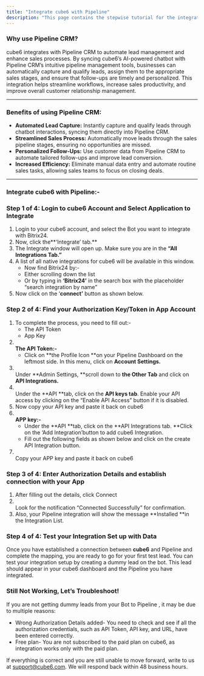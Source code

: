 ```yaml
---
title: "Integrate cube6 with Pipeline"
description: "This page contains the stepwise tutorial for the integration with cube6"
---
```


### **Why use Pipeline CRM?**

cube6 integrates with Pipeline CRM to automate lead management and enhance sales processes. By syncing cube6’s AI-powered chatbot with Pipeline CRM’s intuitive pipeline management tools, businesses can automatically capture and qualify leads, assign them to the appropriate sales stages, and ensure that follow-ups are timely and personalized. This integration helps streamline workflows, increase sales productivity, and improve overall customer relationship management.

---

### **Benefits of using Pipeline CRM:**

- **Automated Lead Capture:** Instantly capture and qualify leads through chatbot interactions, syncing them directly into Pipeline CRM.
- **Streamlined Sales Process:** Automatically move leads through the sales pipeline stages, ensuring no opportunities are missed.
- **Personalized Follow-Ups:** Use customer data from Pipeline CRM to automate tailored follow-ups and improve lead conversion.
- **Increased Efficiency:** Eliminate manual data entry and automate routine sales tasks, allowing sales teams to focus on closing deals.

---

### **Integrate cube6 with Pipeline:-**

### **Step 1 of 4: Login to cube6 Account and Select Application to Integrate**

1. Login to your cube6 account, and select the Bot you want to integrate with Bitrix24.
2. Now, click the**‘Integrate’ tab.** 
3. The Integrate window will open up. Make sure you are in the **“All Integrations Tab.”**
4. A list of all native integrations for cube6 will be available in this window.
   - Now find Bitrix24 by:-
   - Either scrolling down the list
   - Or by typing in **‘**Bitrix24**’** in the search box with the placeholder “search integration by name”
5. Now click on the ‘**connect’** button as shown below.

### **Step 2 of 4: Find your Authorization Key/Token in App Account**

1. To complete the process, you need to fill out:-
   - The API Token
   - App Key
2. **\
   The API Token:-**
   - Click on **the Profile Icon **on your Pipeline Dashboard on the leftmost side. In this menu, click on **Account Settings.**
3. \
   Under **Admin Settings, **scroll down to **the Other Tab** and click on **API Integrations.**
4. \
   Under the **API **tab, click on the **API keys tab**. Enable your API access by clicking on the “Enable API Access” button if it is disabled.
5. Now copy your API key and paste it back on cube6
6. **\
   APP key:-**
   - Under the **API **tab, click on the **API Integrations tab. **Click on the ‘Add Integration’button to add cube6 Integration.
   - Fill out the following fields as shown below and click on the create API Integration button.
7. \
   Copy your APP key and paste it back on cube6

### **Step 3 of 4: Enter Authorization Details and establish connection with your App**

1. After filling out the details, click Connect
2. \
   Look for the notification “Connected Successfully” for confirmation.
3. Also, your Pipeline integration will show the message **Installed **in the Integration List.

### **Step 4 of 4: Test your Integration Set up with Data**

Once you have established a connection between **cube6** and Pipeline and complete the mapping, you are ready to go for your first test lead. You can test your integration setup by creating a dummy lead on the bot. This lead should appear in your cube6 dashboard and the Pipeline you have integrated.

### **Still Not Working, Let’s Troubleshoot\!**

If you are not getting dummy leads from your Bot to Pipeline , it may be due to multiple reasons:

- Wrong Authorization Details added- You need to check and see if all the authorization credentials, such as API Token, API key, and URL, have been entered correctly.
- Free plan- You are not subscribed to the paid plan on cube6, as integration works only with the paid plan.

If everything is correct and you are still unable to move forward, write to us at [support@cube6.com](mailto:support@cube6.com). We will respond back within 48 business hours.